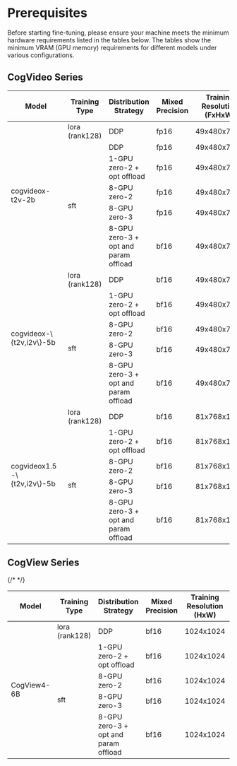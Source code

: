 ---
---

# Prerequisites

Before starting fine-tuning, please ensure your machine meets the minimum hardware requirements listed in the tables below. The tables show the minimum VRAM (GPU memory) requirements for different models under various configurations.

## CogVideo Series

<table style={{ textAlign: "center" }}>
  <thead>
    <tr>
      <th style={{ textAlign: "center" }}>Model</th>
      <th style={{ textAlign: "center" }}>Training Type</th>
      <th style={{ textAlign: "center" }}>Distribution Strategy</th>
      <th style={{ textAlign: "center" }}>Mixed Precision</th>
      <th style={{ textAlign: "center" }}>Training Resolution (FxHxW)</th>
      <th style={{ textAlign: "center" }}>Hardware Requirements</th>
    </tr>
  </thead>
  <tbody>
    <tr>
      <td rowspan="6">cogvideox-t2v-2b</td>
      <td>lora (rank128)</td>
      <td>DDP</td>
      <td>fp16</td>
      <td>49x480x720</td>
      <td>16GB VRAM</td>
    </tr>
    <tr>
      <td rowspan="5">sft</td>
      <td>DDP</td>
      <td>fp16</td>
      <td>49x480x720</td>
      <td>36GB VRAM</td>
    </tr>
    <tr>
      <td>1-GPU zero-2 + opt offload</td>
      <td>fp16</td>
      <td>49x480x720</td>
      <td>17GB VRAM</td>
    </tr>
    <tr>
      <td>8-GPU zero-2</td>
      <td>fp16</td>
      <td>49x480x720</td>
      <td>17GB VRAM</td>
    </tr>
    <tr>
      <td>8-GPU zero-3</td>
      <td>fp16</td>
      <td>49x480x720</td>
      <td>19GB VRAM</td>
    </tr>
    <tr>
      <td>8-GPU zero-3 + opt and param offload</td>
      <td>bf16</td>
      <td>49x480x720</td>
      <td>14GB VRAM</td>
    </tr>
    <tr>
      <td rowspan="5">cogvideox-\{t2v,i2v\}-5b</td>
      <td>lora (rank128)</td>
      <td>DDP</td>
      <td>bf16</td>
      <td>49x480x720</td>
      <td>24GB VRAM</td>
    </tr>
    <tr>
      <td rowspan="4">sft</td>
      <td>1-GPU zero-2 + opt offload</td>
      <td>bf16</td>
      <td>49x480x720</td>
      <td>42GB VRAM</td>
    </tr>
    <tr>
      <td>8-GPU zero-2</td>
      <td>bf16</td>
      <td>49x480x720</td>
      <td>42GB VRAM</td>
    </tr>
    <tr>
      <td>8-GPU zero-3</td>
      <td>bf16</td>
      <td>49x480x720</td>
      <td>43GB VRAM</td>
    </tr>
    <tr>
      <td>8-GPU zero-3 + opt and param offload</td>
      <td>bf16</td>
      <td>49x480x720</td>
      <td>28GB VRAM</td>
    </tr>
    <tr>
      <td rowspan="5">cogvideox1.5-\{t2v,i2v\}-5b</td>
      <td>lora (rank128)</td>
      <td>DDP</td>
      <td>bf16</td>
      <td>81x768x1360</td>
      <td>35GB VRAM</td>
    </tr>
    <tr>
      <td rowspan="4">sft</td>
      <td>1-GPU zero-2 + opt offload</td>
      <td>bf16</td>
      <td>81x768x1360</td>
      <td>56GB VRAM</td>
    </tr>
    <tr>
      <td>8-GPU zero-2</td>
      <td>bf16</td>
      <td>81x768x1360</td>
      <td>55GB VRAM</td>
    </tr>
    <tr>
      <td>8-GPU zero-3</td>
      <td>bf16</td>
      <td>81x768x1360</td>
      <td>55GB VRAM</td>
    </tr>
    <tr>
      <td>8-GPU zero-3 + opt and param offload</td>
      <td>bf16</td>
      <td>81x768x1360</td>
      <td>40GB VRAM</td>
    </tr>
  </tbody>
</table>

## CogView Series

{/* <!-- TODO: add table for Cogview Series --> */}
<table style={{ textAlign: "center" }}>
  <thead>
    <tr>
      <th style={{ textAlign: "center" }}>Model</th>
      <th style={{ textAlign: "center" }}>Training Type</th>
      <th style={{ textAlign: "center" }}>Distribution Strategy</th>
      <th style={{ textAlign: "center" }}>Mixed Precision</th>
      <th style={{ textAlign: "center" }}>Training Resolution (HxW)</th>
      <th style={{ textAlign: "center" }}>Hardware Requirements</th>
    </tr>
  </thead>
  <tbody>
    <tr>
      <td rowspan="5">CogView4-6B</td>
      <td>lora (rank128)</td>
      <td>DDP</td>
      <td>bf16</td>
      <td>1024x1024</td>
      <td>30GB VRAM</td>
    </tr>
    <tr>
      <td rowspan="4">sft</td>
      <td>1-GPU zero-2 + opt offload</td>
      <td>bf16</td>
      <td>1024x1024</td>
      <td>42GB VRAM</td>
    </tr>
    <tr>
      <td>8-GPU zero-2</td>
      <td>bf16</td>
      <td>1024x1024</td>
      <td>50GB VRAM</td>
    </tr>
    <tr>
      <td>8-GPU zero-3</td>
      <td>bf16</td>
      <td>1024x1024</td>
      <td>47GB VRAM</td>
    </tr>
    <tr>
      <td>8-GPU zero-3 + opt and param offload</td>
      <td>bf16</td>
      <td>1024x1024</td>
      <td>28GB VRAM</td>
    </tr>
  </tbody>
</table>
